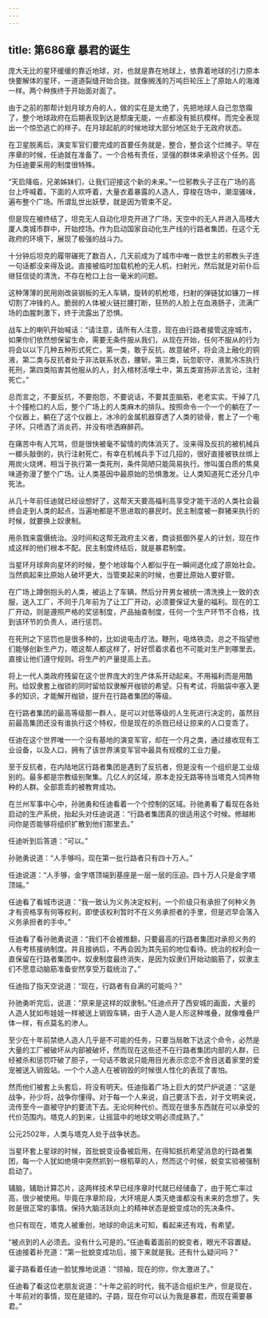 ```yaml
---
---
---
```

title: 第686章 暴君的诞生
---



庞大无比的星环缓缓的靠近地球，对，也就是靠在地球上，依靠着地球的引力原本快要解体的星环，一道道裂缝开始合拢。就像搁浅的万吨巨轮压上了原始人的海滩一样。两个种族终于开始面对面了。

由于之前的那帮计划月球方舟的人，做的实在是太绝了，先把地球人自己忽悠瘸了，整个地球政府在后期表现到达是颓废无能，一点都没有抵抗模样。而完全表现出一个惊恐逃亡的样子。在月球起航的时候地球大部分地区处于无政府状态。

在卫星脱离后，演变军官们要完成的首要任务就是，整合，整合这个烂摊子。早在序章的时候，任迪就在准备了。一个合格有责任，坚强的群体来承担这个任务。因为任迪要采用的制度很特殊。

“天启降临，兄弟姊妹们，让我们迎接这个新的未来。”一位邪教头子正在广场的高台上呼喊着。下面的人欢呼着，大量衣着暴露的人造人，穿梭在场中，潮湿骚味，遍布整个广场。所谓乱世出妖孽，就是因为管束不足。

但是现在被终结了，坦克无人自动化坦克开进了广场，天空中的无人井进入高楼大厦人类城市群中，开始控场。作为启动国家自动化生产线的行路者集团，在这个无政府的环境下，展现了极强的战斗力。

十分钟后坦克的履带碾死了数百人，几天前成为了城市中唯一救世主的邪教头子连一句话都没来得及说。直接被临时加载机枪的无人机，扫射光，然后就是对前仆后继狂信徒的清洗，不存在枪口上台一毫米的问题。

这种薄薄的民用刚改装钢板的无人车辆，旋转的机枪塔，扫射的弹链犹如镰刀一样切割了冲锋的人。脆弱的人体被火链拦腰打断，狂热的人脸上在血液肠子，流满广场的血腥刺激下，终于流露出了恐惧。

战车上的喇叭开始喊话：“请注意，请所有人注意，现在由行路者接管这座城市，如果你们依然想保留生命，需要无条件服从我们，从现在开始，任何不服从的行为将会以以下几种五种形式死亡，第一类，敢于反抗，故意破坏，将会浇上融化的铜液，第二类与反抗者处于非法联系状态，腰斩。第三类，玩忽职守，液氮冷冻执行死刑，第四类陷害其他服从的人，封入棺材活埋土中，第五类宣扬非法言论，注射死亡。”

总而言之，不要反抗，不要抱怨，不要说话，不要其歪脑筋，老老实实。干掉了几十个撞枪口的人后，整个广场上的人类麻木的排队。按照命令一个一个的躺在了一个仪器上，躺在了这个仪器上，冰冷的金属机器穿透了人类的锁骨，套上了一个电子环。只喷洒了消炎药，并没有喷洒麻醉药。

在痛苦中有人咒骂，但是很快被毫不留情的肉体消灭了。没来得及反抗的被机械兵一榔头敲倒的，执行注射死亡，有幸在机械兵手下过几招的，很好直接被铁丝绑上用炭火烧烤，相当于执行第一类死刑，条件简陋只能简易执行。惨叫蛋白质的焦臭味道弥漫了整个广场。让人类基因中最原始的恐惧激发。让人类知道死亡还分几中死法。

从几十年前任迪就已经设想好了，这帮天天要高福利高享受才能干活的人类社会最终会走到人类的起点，当遍地都是不思进取的暴民时。民主制度被一群猪来执行的时候，就要换上奴隶制。

用杀戮来震慑统治。没时间和这帮无政府主义者，商谈抵御外星人的计划，现在作成这样的他们根本不配。民主制度终结后，就是暴君制度。

当星环月球奔向星环的时候，整个地球每个人都似乎在一瞬间退化成了原始社会。当然疯起来比原始人破坏更大，当管束起来的时候，也要比原始人要好管。

在广场上蹲倒抱头的人类，被运上了车辆，然后分开男女被统一清洗换上一致的衣服，送入工厂，不同于几年前为了让工厂开动，必须要保证大量的福利。现在的工厂开动，则是遵照严格的奖惩制度，产品抽查制度，任何一个生产环节不合格，找到该环节的负责人，进行惩罚。

在死刑之下惩罚也是很多种的，比如说电击疗法。鞭刑，电烙铁烫。总之不指望他们能够创新生产力，嗯这帮人都这样了，好好惯着求着也不可能对生产到哪里去。直接让他们遵守规则。将生产的产量提高上去。

将上一代人类政府残留在这个世界庞大的生产体系开动起来。不用福利而是用酷刑。给奴隶套上枷锁的同时留给奴隶解开枷锁的希望。只有考试，将脑袋中塞入更多的知识，才能解开枷锁，提升在行路者集团的等级。

在行路者集团的最高等级那一群人，是可以对低等级的人生死进行决定的，虽然目前最高集团还没有谁执行这个特权，但是现在的杀戮已经让掠来的人口变乖了。

任迪在这个世界唯一一个没有基地的演变军官，却在一个月之类，通过接收现有工业设备，以及人口，拥有了该世界演变军官中最具有规模的工业力量。

至于反抗者，在内陆地区行路者集团是遇到了反抗者，但是没有一个组织是工业级别的。最多都是宗教级别聚集。几亿人的区域，原本走投无路等待当塔克人饲养物种的人群。全部乖乖的被教育成功。

在兰州军事中心中，孙驰勇和任迪看着一个个控制的区域。孙驰勇看了看现在各处启动的生产系统，抬起头对任迪说道：“行路者集团真的很适用这个时候。修越彬问你是否能够将组织扩散到他们那里去。”

任迪听到后答道：“可以。”

孙驰勇说道：“人手够吗，现在第一批行路者只有四十万人。”

任迪说道：“人手够，金字塔顶端到基座是一层一层的压迫。四十万人只是金字塔顶端。”

任迪看了看城市说道：“我一致认为义务决定权利，一个阶级只有承担了何种义务才有资格享有何等权利，即使该权利暂时不在义务承担者的手里，但是迟早会落入义务承担者的手中。”

任迪看了看孙驰勇说道：“我们不会被推翻，只要最高的行路者集团对承担义务的人有考核接纳制度。并且接纳后，不再会因为其先前的地位看待。统治的权利会一直保留在行路者集团中。奴隶制度最终消失，是因为奴隶们开始动脑筋了，奴隶主们不愿意动脑筋准备安然享受万载统治了。”

任迪指了指天空说道：“现在，行路者有自满的可能吗？”

孙驰勇听完后，说道：“原来是这样的奴隶制。”任迪点开了西安城的画面，大量的人造人犹如布娃娃一样被送上销毁车辆，由于人造人是人形这种堆叠，就像堆叠尸体一样，有点莫名的渗人。

至少在十年前禁绝人造人几乎是不可能的任务，只要当局敢下达这个命令，必然是大量的工厂被破坏从内部被破坏，然而现在这些还不在行路者集团内部的人群，已经被杀和惩罚吓破了胆子，一句话不敢说只能用目光表示恋恋不舍目送着家里的爱宠被送入销毁站。一个个人造人在被销毁的时候很人性化的表现了害怕。

然而他们被套上头套后，将没有明天。任迪指着广场上巨大的焚尸炉说道：“这是战争，孙少将，战争你懂得。对于每一个人来说，自己要活下去，对于文明来说，流传至今一直被守护的要流下去。无论何种代价。而现在很多东西就在可以承受的代价范围内。塔克人的到来，让摇篮中的地球文明必须成熟了。”

公元2502年，人类与塔克人处于战争状态。

当星环套上星球的时候，首批蜕变设备被启用，在得知抵抗希望消息的行路者集团，每一个人犹如绝境中突然抓到一根稻草的人，然而这个时候，蜕变实验被强制启动了。

辅脑，辅助计算芯片，这两样技术早已经序章时代就已经储备了，由于死亡率过高，很少被使用。毕竟在序章阶段，大环境是人类灭绝谁都没有未来的念想了。失败是很正常的事情。保持大脑活跃向上的精神状态是蜕变成功的先决条件。

也只有现在，塔克人被重创，地球的命运未可知，看起来还有戏，有希望。

“被点到的人必须去。没有什么可是的。”任迪看着面前的蜕变者，眼光不容置疑。任迪接着补充道：“第一批蜕变成功后，接下来就是我。还有什么疑问吗？”

霍子路看着任迪一脸犹豫地说道：“领袖，现在的你，你太激进了。”

任迪看了看这位老朋友说道：“十年之前的时代，我不适合组织生产，但是现在，十年前对的事情，现在是错的。子路，现在你可以认为我是暴君，而现在需要暴君。”